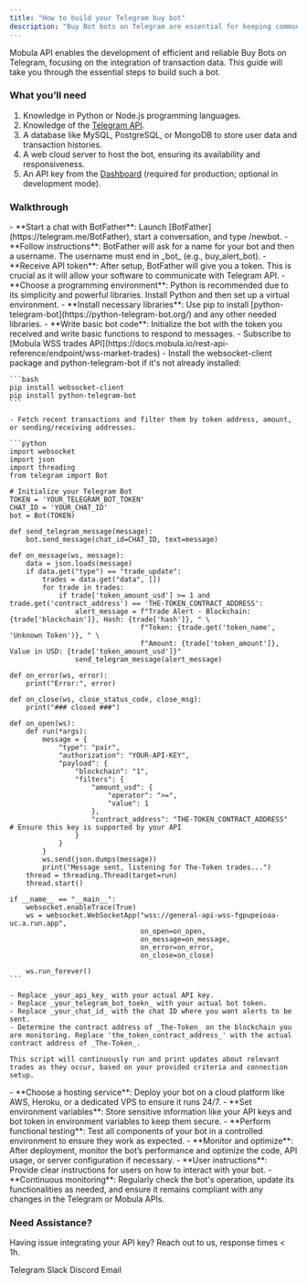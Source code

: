 ```yaml
---
title: "How to build your Telegram buy bot"
description: "Buy Bot bots on Telegram are essential for keeping communities informed about project token transactions in real time. These bots enhance users' ability to react quickly to market changes, making them a valuable asset for any cryptocurrency-focused Telegram group."
---
```


Mobula API enables the development of efficient and reliable Buy Bots on Telegram, focusing on the integration of transaction data. This guide will take you through the essential steps to build such a bot.

### What you’ll need

1. Knowledge in Python or Node.js programming languages.
2. Knowledge of the [Telegram API](https://core.telegram.org/).
3. A database like MySQL, PostgreSQL, or MongoDB to store user data and transaction histories.
4. A web cloud server to host the bot, ensuring its availability and responsiveness.
5. An API key from the [Dashboard](https://admin.mobula.fi) (required for production; optional in development mode).

### Walkthrough

<Steps>
  <Step title="Set Up Telegram Bot">
    - **Start a chat with BotFather**: Launch [BotFather](https://telegram.me/BotFather), start a conversation, and type /newbot.
    - **Follow instructions**: BotFather will ask for a name for your bot and then a username. The username must end in _bot_ (e.g., buy_alert_bot).
    - **Receive API token**: After setup, BotFather will give you a token. This is crucial as it will allow your software to communicate with Telegram API.
  </Step>

  <Step title="Develop the Bot">
    - **Choose a programming environment**: Python is recommended due to its simplicity and powerful libraries. Install Python and then set up a virtual environment.
    - **Install necessary libraries**: Use pip to install [python-telegram-bot](https://python-telegram-bot.org/) and any other needed libraries.
    - **Write basic bot code**: Initialize the bot with the token you received and write basic functions to respond to messages.
  </Step>

  <Step title="Blockchain Monitoring and Telegram alerts">
    - Subscribe to [Mobula WSS trades API](https://docs.mobula.io/rest-api-reference/endpoint/wss-market-trades)
    - Install the websocket-client package and python-telegram-bot if it's not already installed:

    ```bash
    pip install websocket-client
    pip install python-telegram-bot
    ```

    - Fetch recent transactions and filter them by token address, amount, or sending/receiving addresses.

    ```python
    import websocket
    import json
    import threading
    from telegram import Bot

    # Initialize your Telegram Bot
    TOKEN = 'YOUR_TELEGRAM_BOT_TOKEN'
    CHAT_ID = 'YOUR_CHAT_ID'
    bot = Bot(TOKEN)

    def send_telegram_message(message):
        bot.send_message(chat_id=CHAT_ID, text=message)

    def on_message(ws, message):
        data = json.loads(message)
        if data.get("type") == "trade_update":
            trades = data.get("data", [])
            for trade in trades:
                if trade['token_amount_usd'] >= 1 and trade.get('contract_address') == 'THE-TOKEN_CONTRACT_ADDRESS':
                    alert_message = f"Trade Alert - Blockchain: {trade['blockchain']}, Hash: {trade['hash']}, " \
                                    f"Token: {trade.get('token_name', 'Unknown Token')}, " \
                                    f"Amount: {trade['token_amount']}, Value in USD: {trade['token_amount_usd']}"
                    send_telegram_message(alert_message)

    def on_error(ws, error):
        print("Error:", error)

    def on_close(ws, close_status_code, close_msg):
        print("### closed ###")

    def on_open(ws):
        def run(*args):
            message = {
                "type": "pair",
                "authorization": "YOUR-API-KEY",
                "payload": {
                    "blockchain": "1",
                    "filters": {
                        "amount_usd": {
                            "operator": ">=",
                            "value": 1
                        },
                        "contract_address": "THE-TOKEN_CONTRACT_ADDRESS"  # Ensure this key is supported by your API
                    }
                }
            }
            ws.send(json.dumps(message))
            print("Message sent, listening for The-Token trades...")
        thread = threading.Thread(target=run)
        thread.start()

    if __name__ == "__main__":
        websocket.enableTrace(True)
        ws = websocket.WebSocketApp("wss://general-api-wss-fgpupeioaa-uc.a.run.app",
                                    on_open=on_open,
                                    on_message=on_message,
                                    on_error=on_error,
                                    on_close=on_close)

        ws.run_forever()
    ```

    - Replace _your_api_key_ with your actual API key.
    - Replace _your_telegram_bot_toekn_ with your actual bot token.
    - Replace _your_chat_id_ with the chat ID where you want alerts to be sent.
    - Determine the contract address of _The-Token_ on the blockchain you are monitoring. Replace 'the_token_contract_address_' with the actual contract address of _The-Token_.

    This script will continuously run and print updates about relevant trades as they occur, based on your provided criteria and connection setup.
  </Step>

  <Step title="Deploy the Bot">
    - **Choose a hosting service**: Deploy your bot on a cloud platform like AWS, Heroku, or a dedicated VPS to ensure it runs 24/7.
    - **Set environment variables**: Store sensitive information like your API keys and bot token in environment variables to keep them secure.
  </Step>

  <Step title="Test and Refine">
    - **Perform functional testing**: Test all components of your bot in a controlled environment to ensure they work as expected.
    - **Monitor and optimize**: After deployment, monitor the bot’s performance and optimize the code, API usage, or server configuration if necessary.
  </Step>

  <Step title="Launch and Monitor">
    - **User instructions**: Provide clear instructions for users on how to interact with your bot.
    - **Continuous monitoring**: Regularly check the bot's operation, update its functionalities as needed, and ensure it remains compliant with any changes in the Telegram or Mobula APIs.
  </Step>
</Steps>

### Need Assistance?

Having issue integrating your API key? Reach out to us, response times < 1h.

<CardGroup>
  <Card title="Support" icon="Telegram" href="https://t.me/MobulaPartnerBot?start=Mobula_API_Support_Key">
    Telegram
  </Card>
  <Card title="Support" icon="Slack" href="https://join.slack.com/t/mobulaapi/shared_invite/zt-29zrrpjnl-I0tyD73sy7zKy8q~KLL3Ug">
    Slack
  </Card>
  <Card title="Support" icon="Discord" href="https://discord.gg/JVT7xKm3AD">
    Discord
  </Card>
  <Card title="Email Support" icon="envelope" href="mailto:contact@mobulalabs.org">
    Email
  </Card>
</CardGroup>
